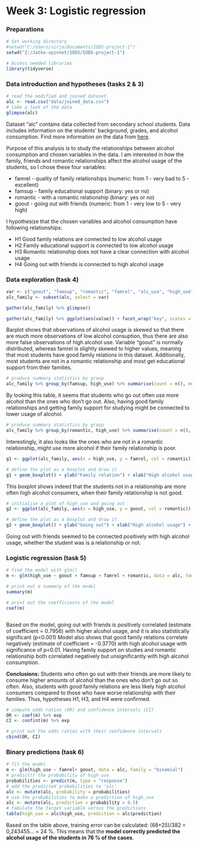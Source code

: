 # Week 3: Logistic regression

### Preparations

```r
# Set working directory
#setwd("C:/Users/sirja/Documents/IODS-project-1")
setwd("Z:/Jatko-opinnot/IODS/IODS-project-1")

# Access needed libraries
library(tidyverse)

```


### Data introduction and hypotheses (tasks 2 & 3)

```r
# read the modified and joined dataset
alc <- read.csv("data/joined_data.csv")
# take a look of the data
glimpse(alc)

```

Dataset "alc" contains data collected from secondary school students. Data includes information on the students' background, grades, and alcohol consumption.
Find more information on the data from [here](https://archive.ics.uci.edu/ml/datasets/Student+Performance).

Purpose of this analysis is to study the relationships between alcohol consumption and chosen variables in the data. I am interested in how the family, friends and romantic relationships affect the alcohol usage of the students, so I chose these four variables:

* famrel - quality of family relationships (numeric: from 1 - very bad to 5 - excellent)
* famsup - family educational support (binary: yes or no)
* romantic - with a romantic relationship (binary: yes or no)
* goout - going out with friends (numeric: from 1 - very low to 5 - very high)

I hypothesize that the chosen variables and alcohol consumption have following relationships:

* H1 Good family relations are connected to low alcohol usage
* H2 Family educational support is connected to low alcohol usage
* H3 Romantic relationship does not have a clear connection with alcohol usage
* H4 Going out with friends is connected to high alcohol usage


### Data exploration (task 4)
```r
var <- c("goout", "famsup", "romantic", "famrel", "alc_use", "high_use")
alc_family <- subset(alc, select = var)

gather(alc_family) %>% glimpse()

gather(alc_family) %>% ggplot(aes(value)) + facet_wrap("key", scales = "free") + geom_bar()

```

Barplot shows that observations of alcohol usage is skewed so that there are much more observations of low alcohol consuption, thus there are also more false observations of high alcohol use. Variable "goout" is normally distributed, whereas famrel is slightly skewed to higher values, meaning that most students have good family relations in this dataset. Additionally, most students are not in a romantic relationship and most get educational support from their families.


```r
# produce summary statistics by group
alc_family %>% group_by(famsup, high_use) %>% summarise(count = n(), mean_goout = mean(goout), mean_famrel = mean(famrel), mean_alcuse = mean(alc_use))

```

By looking this table, it seems that students who go out often use more alcohol than the ones who don't go out. Also, having good family relationships and getting family support for studying might be connected to lower usage of alcohol.  

```r
# produce summary statistics by group
alc_family %>% group_by(romantic, high_use) %>% summarise(count = n(), mean_goout = mean(goout), mean_famrel = mean(famrel), mean_alcuse = mean(alc_use))

```

Interestingly, it also looks like the ones who are not in a romantic relationship, might use more alcohol if their family relationship is poor.

```r
g1 <- ggplot(alc_family, aes(x = high_use, y = famrel, col = romantic))

# define the plot as a boxplot and draw it
g1 + geom_boxplot() + ylab("Family relation") + xlab("High alcohol usage")
```

This boxplot shows indeed that the students not in a relationship are more often high alcohol consumers, when their family relationship is not good. 

```r
# initialise a plot of high_use and going out
g2 <- ggplot(alc_family, aes(x = high_use, y = goout, col = romantic))

# define the plot as a boxplot and draw it
g2 + geom_boxplot() + ylab("Going out") + xlab("High alcohol usage") + ggtitle("Going out by alcohol use and relationship status")

```

Going out with friends seemed to be connected positively with high alcohol usage, whether the student was is a relationship or not. 


### Logistic regression (task 5)
```r
# find the model with glm()
m <- glm(high_use ~ goout + famsup + famrel + romantic, data = alc, family = "binomial")

# print out a summary of the model
summary(m)

# print out the coefficients of the model
coef(m)



```

Based on the model, going out with friends is positively correlated (estimate of coefficient = 0.7956) with higher alcohol usage, and it is also statistically significant (p<0.001)
Model also shows that good family relations correlate negatively (estimate of coefficient = -0.3770) with high alcohol usage with significance of p<0.01.
Having family support on studies and romantic relationship both correlated negatively but unsignificantly with high alcohol consumption.

**Conclusions:** Students who often go out with their friends are more likely to consume higher amounts of alcohol than the ones who don't go out so often. Also, students with good family relations are less likely high alcohol consumers compared to those who have worse relationship with their families.
Thus, hypotheses H1, H3, and H4 were confirmed.

```r
# compute odds ratios (OR) and confidence intervals (CI)
OR <- coef(m) %>% exp
CI <- confint(m) %>% exp

# print out the odds ratios with their confidence intervals
cbind(OR, CI)

```


### Binary predictions (task 6)

```r
# fit the model
m <- glm(high_use ~ famrel+ goout, data = alc, family = "binomial")
# predict() the probability of high_use
probabilities <- predict(m, type = "response")
# add the predicted probabilities to 'alc'
alc <- mutate(alc, probability = probabilities)
# use the probabilities to make a prediction of high_use
alc <- mutate(alc, prediction = probability > 0.5)
# tabulate the target variable versus the predictions
table(high_use = alc$high_use, prediction = alc$prediction)


```

Based on the table above, training error can be calculated: 
(68+25)/382 = 0,243455... = 24 %.
This means that the **model correctly predicted the alcohol usage of the students in 76 % of the cases**. 
